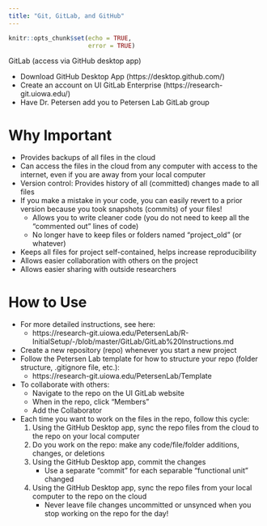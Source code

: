 ```yaml
---
title: "Git, GitLab, and GitHub"
---
```


```r
knitr::opts_chunk$set(echo = TRUE,
                      error = TRUE)
```

GitLab (access via GitHub desktop app)

- Download GitHub Desktop App (https://desktop.github.com/)
- Create an account on UI GitLab Enterprise (https://research-git.uiowa.edu/)
- Have Dr. Petersen add you to Petersen Lab GitLab group

# Why Important

- Provides backups of all files in the cloud
- Can access the files in the cloud from any computer with access to the internet, even if you are away from your local computer
- Version control: Provides history of all (committed) changes made to all files
- If you make a mistake in your code, you can easily revert to a prior version because you took snapshots (commits) of your files!
    - Allows you to write cleaner code (you do not need to keep all the "commented out" lines of code)
    - No longer have to keep files or folders named "project_old" (or whatever)
- Keeps all files for project self-contained, helps increase reproducibility
- Allows easier collaboration with others on the project
- Allows easier sharing with outside researchers

# How to Use
- For more detailed instructions, see here:
    - https://research-git.uiowa.edu/PetersenLab/R-InitialSetup/-/blob/master/GitLab/GitLab%20Instructions.md
- Create a new repository (repo) whenever you start a new project
- Follow the Petersen Lab template for how to structure your repo (folder structure, .gitignore file, etc.):
    - https://research-git.uiowa.edu/PetersenLab/Template
- To collaborate with others:
    - Navigate to the repo on the UI GitLab website
    - When in the repo, click "Members"
    - Add the Collaborator
- Each time you want to work on the files in the repo, follow this cycle:
    1. Using the GitHub Desktop app, sync the repo files from the cloud to the repo on your local computer
    1. Do you work on the repo: make any code/file/folder additions, changes, or deletions
    1. Using the GitHub Desktop app, commit the changes
        - Use a separate "commit" for each separable "functional unit" changed
    1. Using the GitHub Desktop app, sync the repo files from your local computer to the repo on the cloud
        - Never leave file changes uncommitted or unsynced when you stop working on the repo for the day!
